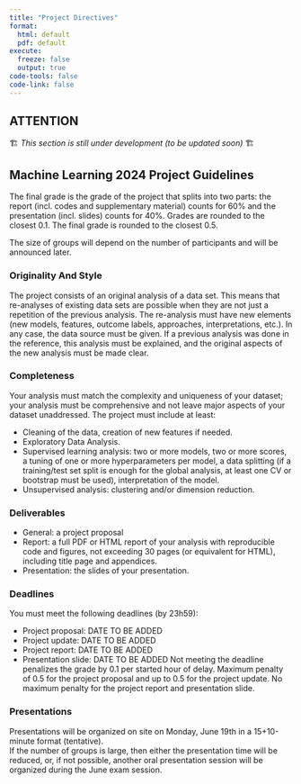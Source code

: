 ```yaml
---
title: "Project Directives"
format: 
  html: default
  pdf: default
execute: 
  freeze: false
  output: true
code-tools: false
code-link: false
---
```


::: {.callout-important}
## ATTENTION
🏗 *This section is still under development (to be updated soon)* 🏗
:::

## Machine Learning 2024 Project Guidelines

The final grade is the grade of the project that splits into two parts:  the report (incl. codes and supplementary material) counts for 60% and the presentation (incl. slides) counts for 40%. Grades are rounded to the closest 0.1. The final grade is rounded to the closest 0.5. 

<!-- The project is conducted in groups of 1-2 students.   -->
The size of groups will depend on the number of participants and will be announced later.

### Originality And Style

The project consists of an original analysis of a data set. This means that re-analyses of existing data sets are possible when they are not just a repetition of the previous analysis. The re-analysis must have new elements (new models, features, outcome labels, approaches, interpretations, etc.). In any case, the data source must be given. If a previous analysis was done in the reference, this analysis must be explained, and the original aspects of the new analysis must be made clear. 

### Completeness

Your analysis must match the complexity and uniqueness of your dataset; your analysis must be comprehensive and not leave major aspects of your dataset unaddressed.  The project must include at least:  

-  Cleaning of the data, creation of new features if needed. 
-  Exploratory Data Analysis. 
-  Supervised learning analysis: two or more models, two or more scores, a tuning of one or more hyperparameters per model, a data splitting (if a training/test set split is enough for the 
global analysis, at least one CV or bootstrap must be used), interpretation of the model. 
- Unsupervised analysis: clustering and/or dimension reduction. 

### Deliverables

-  General: a project proposal 
-  Report: a full PDF or HTML report of your analysis with reproducible code and figures, not exceeding 30 pages (or equivalent for HTML), including title page and appendices.  
-  Presentation: the slides of your presentation. 

### Deadlines

You must meet the following deadlines (by 23h59): 

-  Project proposal: DATE TO BE ADDED
-  Project update: DATE TO BE ADDED
-  Project report: DATE TO BE ADDED
-  Presentation slide: DATE TO BE ADDED
Not meeting the deadline penalizes the grade by 0.1 per started hour of delay. Maximum penalty of 0.5 for the project proposal and up to 0.5 for the project update. No maximum penalty for the project report and presentation slide.  

### Presentations

Presentations will be organized on site on Monday, June 19th in a 15+10-minute format (tentative).  
If the number of groups is large, then either the presentation time will be reduced, or, if not possible, another oral presentation session will be organized during the June exam session.  